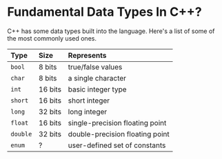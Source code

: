 <Tag tag="Programming"/>

# Fundamental Data Types In C++?

<TimeStamp updated="February 27, 2022, 9:20  PM ET"/>

C++ has some data types built into the language. Here's 
a list of some of the most commonly used ones.

| Type | Size | Represents |
|:------|:------|:------------|
|`bool`|8 bits| true/false values|
|`char`| 8 bits| a single character|
|`int`|16 bits | basic integer type|
|`short`| 16 bits| short integer|
|`long`|32 bits| long integer |
|`float`| 16 bits |single-precision floating point|
|`double`|32 bits |double-precision floating point|
|`enum`| ? | user-defined set of constants|